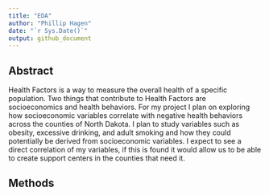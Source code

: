 ```yaml
---
title: "EDA"
author: "Phillip Hagen"
date: "`r Sys.Date()`"
output: github_document
---
```


## Abstract

Health Factors is a way to measure the overall health of a specific population. Two things that contribute to Health Factors are socioeconomics and health behaviors. For my project I plan on exploring how socioeconomic variables correlate with negative health behaviors across the counties of North Dakota. I plan to study variables such as obesity, excessive drinking, and adult smoking and how they could potentially be derived from socioeconomic variables. I expect to see a direct correlation of my variables, if this is found it would allow us to be able to create support centers in the counties that need it. 

## Methods
